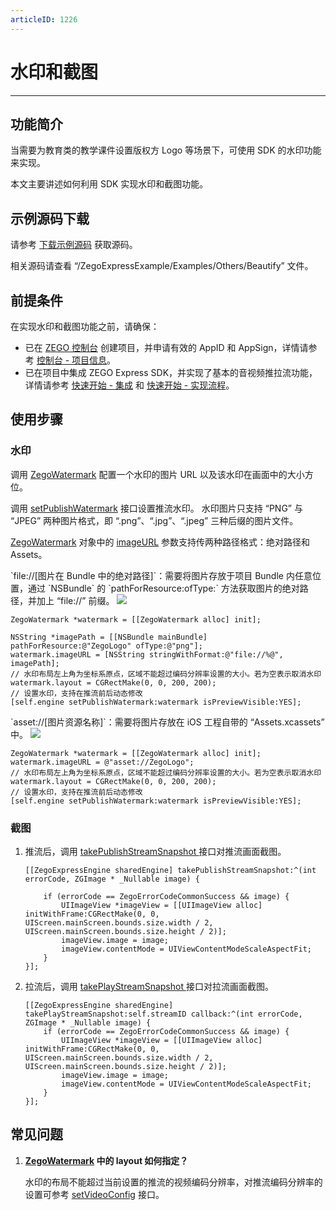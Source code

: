 ```yaml
---
articleID: 1226
---
```

# 水印和截图

- - -

## 功能简介

当需要为教育类的教学课件设置版权方 Logo 等场景下，可使用 SDK 的水印功能来实现。

本文主要讲述如何利用 SDK 实现水印和截图功能。

## 示例源码下载

请参考 [下载示例源码](!DownloadDemo/DownloadDemo) 获取源码。

相关源码请查看 “/ZegoExpressExample/Examples/Others/Beautify” 文件。

## 前提条件

在实现水印和截图功能之前，请确保：

- 已在 [ZEGO 控制台](https://console.zego.im) 创建项目，并申请有效的 AppID 和 AppSign，详情请参考 [控制台 - 项目信息](/console/project-info)。
- 已在项目中集成 ZEGO Express SDK，并实现了基本的音视频推拉流功能，详情请参考 [快速开始 - 集成](!Integration/SDK_Integration) 和 [快速开始 - 实现流程](!Integration/Solution_Implementation)。


## 使用步骤

### 水印

调用 [ZegoWatermark](@-ZegoWatermark) 配置一个水印的图片 URL 以及该水印在画面中的大小方位。

调用 [setPublishWatermark](@setPublishWatermark) 接口设置推流水印。
<Warning title="注意">
水印图片只支持 “PNG” 与 “JPEG” 两种图片格式，即 “.png”、“.jpg”、“.jpeg” 三种后缀的图片文件。
</Warning>

[ZegoWatermark](@-ZegoWatermark) 对象中的 [imageURL](@imageURL) 参数支持传两种路径格式：绝对路径和 Assets。

<Accordion title="绝对路径" defaultOpen="false">
`file://[图片在 Bundle 中的绝对路径]`：需要将图片存放于项目 Bundle 内任意位置，通过 `NSBundle` 的 `pathForResource:ofType:` 方法获取图片的绝对路径，并加上 “file://” 前缀。

<Frame width="512" height="auto" caption=""><img src="https://storage.zego.im/sdk-doc/Pics/iOS/ZegoExpressEngine/Beautify/watermark-bundle.png" /></Frame>

```objc
ZegoWatermark *watermark = [[ZegoWatermark alloc] init];

NSString *imagePath = [[NSBundle mainBundle] pathForResource:@"ZegoLogo" ofType:@"png"];
watermark.imageURL = [NSString stringWithFormat:@"file://%@", imagePath];
// 水印布局左上角为坐标系原点，区域不能超过编码分辨率设置的大小。若为空表示取消水印
watermark.layout = CGRectMake(0, 0, 200, 200);
// 设置水印，支持在推流前后动态修改
[self.engine setPublishWatermark:watermark isPreviewVisible:YES];
```
</Accordion>

<Accordion title="Assets" defaultOpen="false">
`asset://[图片资源名称]`：需要将图片存放在 iOS 工程自带的 “Assets.xcassets” 中。

<Frame width="512" height="auto" caption=""><img src="https://storage.zego.im/sdk-doc/Pics/iOS/ZegoExpressEngine/Beautify/watermark-assets.png" /></Frame>

```objc
ZegoWatermark *watermark = [[ZegoWatermark alloc] init];
watermark.imageURL = @"asset://ZegoLogo";
// 水印布局左上角为坐标系原点，区域不能超过编码分辨率设置的大小。若为空表示取消水印
watermark.layout = CGRectMake(0, 0, 200, 200);
// 设置水印，支持在推流前后动态修改
[self.engine setPublishWatermark:watermark isPreviewVisible:YES];
```
</Accordion>

### 截图

1. 推流后，调用 [takePublishStreamSnapshot ](@takePublishStreamSnapshot) 接口对推流画面截图。

    ```objc
    [[ZegoExpressEngine sharedEngine] takePublishStreamSnapshot:^(int errorCode, ZGImage * _Nullable image) {

        if (errorCode == ZegoErrorCodeCommonSuccess && image) {
            UIImageView *imageView = [[UIImageView alloc] initWithFrame:CGRectMake(0, 0, UIScreen.mainScreen.bounds.size.width / 2, UIScreen.mainScreen.bounds.size.height / 2)];
            imageView.image = image;
            imageView.contentMode = UIViewContentModeScaleAspectFit;
        }
    }];
    ```

2. 拉流后，调用 [takePlayStreamSnapshot ](@takePlayStreamSnapshot) 接口对拉流画面截图。

    ```objc
    [[ZegoExpressEngine sharedEngine] takePlayStreamSnapshot:self.streamID callback:^(int errorCode, ZGImage * _Nullable image) {
        if (errorCode == ZegoErrorCodeCommonSuccess && image) {
            UIImageView *imageView = [[UIImageView alloc] initWithFrame:CGRectMake(0, 0, UIScreen.mainScreen.bounds.size.width / 2, UIScreen.mainScreen.bounds.size.height / 2)];
            imageView.image = image;
            imageView.contentMode = UIViewContentModeScaleAspectFit;
        }
    }];
    ```

## 常见问题

1. **[ZegoWatermark](@-ZegoWatermark) 中的 layout 如何指定？**

    水印的布局不能超过当前设置的推流的视频编码分辨率，对推流编码分辨率的设置可参考 [setVideoConfig](@setVideoConfig) 接口。
